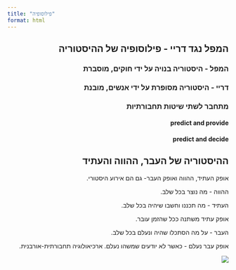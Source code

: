 ```yaml
---
title: "פילוסופיה"
format: html
---
```

::: {dir="rtl"}

## המפל נגד דריי - פילוסופיה של ההיסטוריה

### המפל - היסטוריה בנויה על ידי חוקים, מוסברת

### דריי - היסטוריה מסופרת על ידי אנשים, מובנת

### מתחבר לשתי שיטות תחבורתיות

#### predict and provide

#### predict and decide

## ההיסטוריה של העבר, ההווה והעתיד

אופק העתיד, ההווה ואופק העבר- גם הם אירוע היסטורי.

ההווה - מה נוצר בכל שלב.

העתיד - מה תכננו וחשבו שיהיה בכל שלב.

אופק עתיד משתנה ככל שהזמן עובר.

העבר - על מה הסתכלו שהיה ונעלם בכל שלב.

אופק עבר נעלם - כאשר לא יודעים שמשהו נעלם. ארכיאולוגיה תחבורתית-אורבנית.

![](images/paste-69.png)
:::